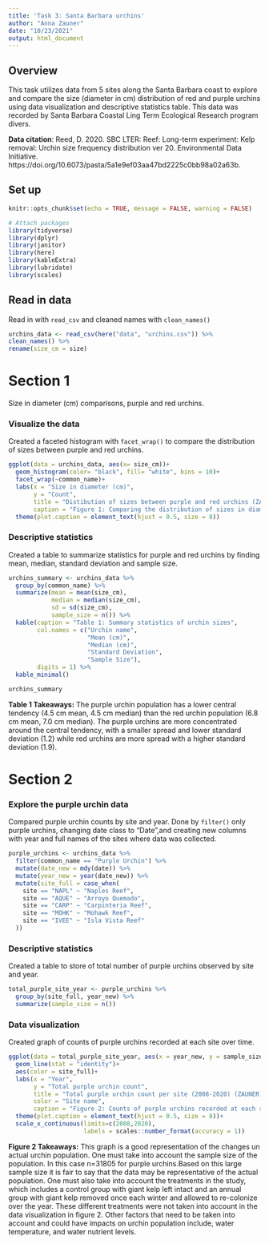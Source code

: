 ```yaml
---
title: 'Task 3: Santa Barbara urchins'
author: "Anna Zauner"
date: "10/23/2021"
output: html_document
---
```


## Overview

This task utilizes data from 5 sites along the Santa Barbara coast to explore and compare the size (diameter in cm) distribution of red and purple urchins using data visualization and descriptive statistics table. This data was recorded by Santa Barbara Coastal Ling Term Ecological Research program divers. 

**Data citation**: Reed, D. 2020. SBC LTER: Reef: Long-term experiment: Kelp removal: Urchin size frequency distribution ver 20. Environmental Data Initiative. https://doi.org/10.6073/pasta/5a1e9ef03aa47bd2225c0bb98a02a63b. 


## Set up

```r
knitr::opts_chunk$set(echo = TRUE, message = FALSE, warning = FALSE)

# Attach packages
library(tidyverse)
library(dplyr)
library(janitor)
library(here)
library(kableExtra)
library(lubridate)
library(scales)

```

## Read in data

Read in with `read_csv` and cleaned names with `clean_names()`
```r
urchins_data <- read_csv(here("data", "urchins.csv")) %>% 
clean_names() %>% 
rename(size_cm = size)

```

# Section 1

Size in diameter (cm) comparisons, purple and red urchins. 

### Visualize the data

Created a faceted histogram with `facet_wrap()` to compare the distribution of sizes between purple and red urchins. 

```r
ggplot(data = urchins_data, aes(x= size_cm))+
  geom_histogram(color= "black", fill= "white", bins = 10)+
  facet_wrap(~common_name)+
  labs(x = "Size in diameter (cm)",
       y = "Count",
       title = "Distibution of sizes between purple and red urchins (ZAUNER)",
       caption = "Figure 1: Comparing the distribution of sizes in diameter (cm) between the purple and red urchins off the coast of Santa Barbara.")+
  theme(plot.caption = element_text(hjust = 0.5, size = 8))
```

### Descriptive statistics

Created a table to summarize statistics for purple and red urchins by finding mean, median, standard deviation and sample size. 

```r
urchins_summary <- urchins_data %>% 
  group_by(common_name) %>% 
  summarize(mean = mean(size_cm),
            median = median(size_cm),
            sd = sd(size_cm),
            sample_size = n()) %>% 
  kable(caption = "Table 1: Summary statistics of urchin sizes",
        col.names = c("Urchin name",
                      "Mean (cm)",
                      "Median (cm)",
                      "Standard Deviation",
                      "Sample Size"),
        digits = 1) %>% 
  kable_minimal()

urchins_summary

```




**Table 1 Takeaways:** The purple urchin population has a lower central tendency (4.5 cm mean, 4.5 cm median) than the red urchin population (6.8 cm mean, 7.0 cm median). The purple urchins are more concentrated around the central tendency, with a smaller spread and lower standard deviation (1.2) while red urchins are more spread with a higher standard deviation (1.9).


# Section 2

### Explore the purple urchin data

Compared purple urchin counts by site and year. Done by `filter()` only purple urchins, changing date class to "Date",and creating new columns with year and full names of the sites where data was collected. 

```r
purple_urchins <- urchins_data %>% 
  filter(common_name == "Purple Urchin") %>% 
  mutate(date_new = mdy(date)) %>% 
  mutate(year_new = year(date_new)) %>% 
  mutate(site_full = case_when(
    site == "NAPL" ~ "Naples Reef",
    site == "AQUE" ~ "Arroyo Quemado",
    site == "CARP" ~ "Carpinteria Reef",
    site == "MOHK" ~ "Mohawk Reef",
    site == "IVEE" ~ "Isla Vista Reef"
  ))

```
### Descriptive statistics

Created a table to store of total number of purple urchins observed by site and year. 

```r
total_purple_site_year <- purple_urchins %>%
  group_by(site_full, year_new) %>% 
  summarize(sample_size = n())


```

### Data visualization

Created graph of counts of purple urchins recorded at each site over time.

```r

ggplot(data = total_purple_site_year, aes(x = year_new, y = sample_size))+
  geom_line(stat = "identity")+
  aes(color = site_full)+
  labs(x = "Year",
       y = "Total purple urchin count",
       title = "Total purple urchin count per site (2008-2020) (ZAUNER)",
       color = "Site name",
       caption = "Figure 2: Counts of purple urchins recorded at each site along the coast of Santa Barbara from 2008 to 2020.")+
  theme(plot.caption = element_text(hjust = 0.5, size = 8))+
  scale_x_continuous(limits=c(2008,2020),
                     labels = scales::number_format(accuracy = 1))
```

**Figure 2 Takeaways:** This graph is a good representation of the changes un actual urchin population. One must take into account the sample size of the population. In this case n=31805 for purple urchins.Based on this large sample size it is fair to say that the data may be representative of the actual population. One must also take into account the treatments in the study, which includes a control group with giant kelp left intact and an annual group with giant kelp removed once each winter and allowed to re-colonize over the year. These different treatments were not taken into account in the data visualization in figure 2. Other factors that need to be taken into account and could have impacts on urchin population include, water temperature, and water nutrient levels.
